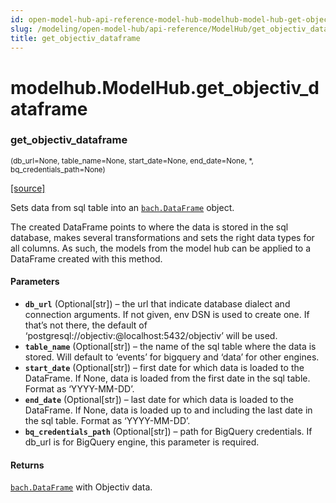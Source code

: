 ```yaml
---
id: open-model-hub-api-reference-model-hub-modelhub-model-hub-get-objectiv-dataframe
slug: /modeling/open-model-hub/api-reference/ModelHub/get_objectiv_dataframe/
title: get_objectiv_dataframe
---
```


# modelhub.ModelHub.get_objectiv_dataframe

<div className="method">

### <span className="name">get_objectiv_dataframe</span>

<small className="parameter-list">(<span className="parameter" id="db_url">db_url=None</span>, <span className="parameter" id="table_name">table_name=None</span>, <span className="parameter" id="start_date">start_date=None</span>, <span className="parameter" id="end_date">end_date=None</span>, <span className="parameter" id="*">\*</span>, <span className="parameter" id="bq_credentials_path">bq_credentials_path=None</span>)</small>


&#8203;<span className="view-source">[[source]](https://github.com/objectiv/objectiv-analytics/blob/main/modelhub/modelhub/modelhub.py)</span>

<div className="content">

Sets data from sql table into an [`bach.DataFrame`](/modeling/bach/api-reference/DataFrame/bach.DataFrame.mdx) object.

The created DataFrame points to where the data is stored in the sql database, makes several
transformations and sets the right data types for all columns. As such, the models from the model hub
can be applied to a DataFrame created with this method.


#### Parameters

* **`db_url`** (Optional[str]) – the url that indicate database dialect and connection arguments. If not given, env DSN
is used to create one. If that’s not there, the default of
‘postgresql://objectiv:@localhost:5432/objectiv’ will be used.
* **`table_name`** (Optional[str]) – the name of the sql table where the data is stored. Will default to ‘events’ for
bigquery and ‘data’ for other engines.
* **`start_date`** (Optional[str]) – first date for which data is loaded to the DataFrame. If None, data is loaded from
the first date in the sql table. Format as ‘YYYY-MM-DD’.
* **`end_date`** (Optional[str]) – last date for which data is loaded to the DataFrame. If None, data is loaded up to
and including the last date in the sql table. Format as ‘YYYY-MM-DD’.
* **`bq_credentials_path`** (Optional[str]) – path for BigQuery credentials. If db_url is for BigQuery engine, this
parameter is required.



#### Returns

[`bach.DataFrame`](/modeling/bach/api-reference/DataFrame/bach.DataFrame.mdx) with Objectiv data.



</div>


</div>
